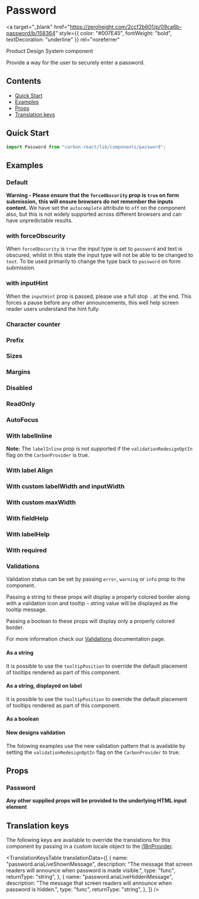

<Meta of={PasswordStories} />

# Password

<a
  target="_blank"
  href="https://zeroheight.com/2ccf2b601/p/09ca6b-password/b/158364"
  style={{ color: "#007E45", fontWeight: "bold", textDecoration: "underline" }}
  rel="noreferrer"
>
  Product Design System component
</a>

Provide a way for the user to securely enter a password.

## Contents

- [Quick Start](#quick-start)
- [Examples](#examples)
- [Props](#props)
- [Translation keys](#translation-keys)

## Quick Start

```javascript
import Password from "carbon-react/lib/components/password";
```

## Examples

### Default

**Warning - Please ensure that the `forceObscurity` prop is `true` on form submission,**
**this will ensure browsers do not remember the inputs content.**
We have set the `autocomplete` attribute to `off` on the component also, but this is not widely
supported across different browsers and can have unpredictable results.

<Canvas of={PasswordStories.Default} />

### with forceObscurity

When `forceObscurity` is `true` the input type is set to `password` and text is obscured, whilst in this state
the input type will not be able to be changed to `text`. To be used primarily to change the type back to
`password` on form submission.

<Canvas of={PasswordStories.ForceObscurity} />

### with inputHint

When the `inputHint` prop is passed, please use a full stop `.` at the end. This forces a pause
before any other announcements, this well help screen reader users understand the hint fully.

<Canvas of={PasswordStories.InputHint} />

### Character counter

<Canvas of={PasswordStories.CharacterCounter} />

### Prefix

<Canvas of={PasswordStories.Prefix} />

### Sizes

<Canvas of={PasswordStories.Sizes} />

### Margins

<Canvas of={PasswordStories.Margins} />

### Disabled

<Canvas of={PasswordStories.Disabled} />

### ReadOnly

<Canvas of={PasswordStories.ReadOnly} />

### AutoFocus

<Canvas of={PasswordStories.AutoFocus} />

### With labelInline

**Note:** The `labelInline` prop is not supported if the `validationRedesignOptIn` flag on the `CarbonProvider` is true. 

<Canvas of={PasswordStories.WithLabelInline} />

### With label Align

<Canvas of={PasswordStories.WithLabelAlign} />

### With custom labelWidth and inputWidth

<Canvas of={PasswordStories.WithCustomLabelWidthAndInputWidth} />

### With custom maxWidth

<Canvas of={PasswordStories.WithCustomMaxWidth} />

### With fieldHelp

<Canvas of={PasswordStories.WithFieldHelp} />

### With labelHelp

<Canvas of={PasswordStories.WithLabelHelp} />

### With required

<Canvas of={PasswordStories.WithRequired} />

### Validations

Validation status can be set by passing `error`, `warning` or `info` prop to the component.

Passing a string to these props will display a properly colored border along with a validation icon and tooltip - string value will be displayed as the tooltip message.

Passing a boolean to these props will display only a properly colored border.

For more information check our [Validations](../?path=/docs/documentation-validations--docs) documentation page.

#### As a string

<Canvas of={PasswordStories.ValidationsAsAString} />

It is possible to use the `tooltipPosition` to override the default placement of tooltips rendered as part of this component.

<Canvas of={PasswordStories.ValidationsAsAStringWithTooltipCustom} />

#### As a string, displayed on label

<Canvas of={PasswordStories.ValidationsAsAStringDisplayedOnLabel} />

It is possible to use the `tooltipPosition` to override the default placement of tooltips rendered as part of this component.

<Canvas of={PasswordStories.ValidationsAsAStringWithTooltipDefault} />

#### As a boolean

<Canvas of={PasswordStories.ValidationsAsABoolean} />

#### New designs validation

The folowing examples use the new validation pattern that is available by setting the `validationRedesignOptIn` flag on the `CarbonProvider` to true.

<Canvas of={PasswordStories.NewDesignsValidation} />

## Props

### Password

<ArgTypes of={PasswordStories} />

**Any other supplied props will be provided to the underlying HTML input element**

## Translation keys

The following keys are available to override the translations for this component by passing in a custom locale object to the
[i18nProvider](../?path=/docs/documentation-i18n--docs).

<TranslationKeysTable
  translationData={[
    {
      name: "password.ariaLiveShownMessage",
      description:
        "The message that screen readers will announce when password is made visible.",
      type: "func",
      returnType: "string",
    },
    {
      name: "password.ariaLiveHiddenMessage",
      description:
        "The message that screen readers will announce when password is hidden.",
      type: "func",
      returnType: "string",
    },
  ]}
/>
